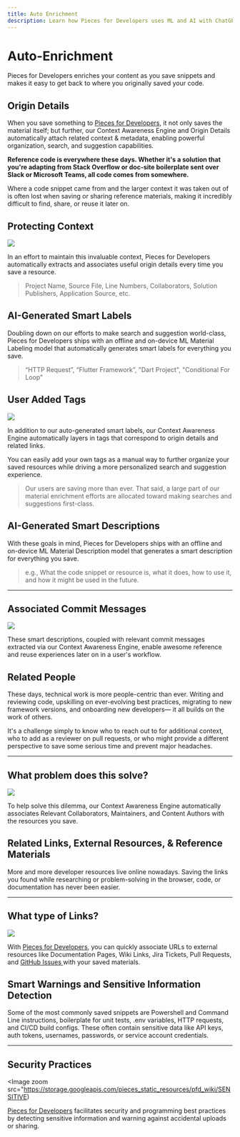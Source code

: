 ```yaml
---
title: Auto Enrichment
description: Learn how Pieces for Developers uses ML and AI with ChatGPT to enrich your code snippets.
---
```


<link rel="canonical" href="https://docs.pieces.app/features/auto-enrichment" />

# Auto-Enrichment
Pieces for Developers enriches your content as you save snippets and makes it easy to get back to where you originally saved your code.

## Origin Details
When you save something to <a href="{{ links.website.home }}">Pieces for Developers</a>, it not only saves the material itself; but further, our Context Awareness Engine and Origin Details automatically attach related context & metadata, enabling powerful organization, search, and suggestion capabilities.

**Reference code is everywhere these days. Whether it's a solution that you're adapting from Stack Overflow or doc-site boilerplate sent over Slack or Microsoft Teams, all code comes from somewhere.**

Where a code snippet came from and the larger context it was taken out of is often lost when saving or sharing reference materials, making it incredibly difficult to find, share, or reuse it later on.


## Protecting Context

<Image zoom src="https://storage.googleapis.com/pieces_static_resources/pfd_wiki/PFD_ORIGIN.gif" />

In an effort to maintain this invaluable context, Pieces for Developers automatically extracts and associates useful origin details every time you save a resource.

> Project Name, Source File, Line Numbers, Collaborators, Solution Publishers, Application Source, etc.

## AI-Generated Smart Labels
Doubling down on our efforts to make search and suggestion world-class, Pieces for Developers ships with an offline and on-device ML Material Labeling model that automatically generates smart labels for everything you save.

> “HTTP Request”, “Flutter Framework”, "Dart Project", "Conditional For Loop"


## User Added Tags

<Image zoom src="https://storage.googleapis.com/pieces_static_resources/pfd_wiki/AI_GENERATED_SMART_CONTEXT.gif" />

In addition to our auto-generated smart labels, our Context Awareness Engine automatically layers in tags that correspond to origin details and related links.

You can easily add your own tags as a manual way to further organize your saved resources while driving a more personalized search and suggestion experience.

> Our users are saving more than ever. That said, a large part of our material enrichment efforts are allocated toward making searches and suggestions first-class.


## AI-Generated Smart Descriptions
With these goals in mind, Pieces for Developers ships with an offline and on-device ML Material Description model that generates a smart description for everything you save.

> e.g., What the code snippet or resource is, what it does, how to use it, and how it might be used in the future.

---

## Associated Commit Messages

<Image zoom src="https://storage.googleapis.com/pieces_static_resources/vs_code_marketplace/GIFs/SMART_DESCRIPTION.gif" />

These smart descriptions, coupled with relevant commit messages extracted via our Context Awareness Engine, enable awesome reference and reuse experiences later on in a user's workflow.



## Related People
These days, technical work is more people-centric than ever. Writing and reviewing code, upskilling on ever-evolving best practices, migrating to new framework versions, and onboarding new developers— it all builds on the work of others.

It's a challenge simply to know who to reach out to for additional context, who to add as a reviewer on pull requests, or who might provide a different perspective to save some serious time and prevent major headaches.

---

## What problem does this solve?

<Image zoom src="https://storage.googleapis.com/pieces_static_resources/pfd_wiki/RELATED_PEOPLE.gif" />

To help solve this dilemma, our Context Awareness Engine automatically associates Relevant Collaborators, Maintainers, and Content Authors with the resources you save.


## Related Links, External Resources, & Reference Materials
More and more developer resources live online nowadays. Saving the links you found while researching or problem-solving in the browser, code, or documentation has never been easier.

---

## What type of Links?

<Image zoom src="https://storage.googleapis.com/pieces_static_resources/pfd_wiki/RELATED_LINKS_EXTERNAL_RESOURCES.gif" />

With <a href="{{ links.website.home }}">Pieces for Developers</a>, you can quickly associate URLs to external resources like Documentation Pages, Wiki Links, Jira Tickets, Pull Requests, and <a href="{{ links.internal.personalized_link_sharing.share_via_github_gist }}">GitHub Issues </a>with your saved materials.


## Smart Warnings and Sensitive Information Detection
Some of the most commonly saved snippets are Powershell and Command Line instructions, boilerplate for unit tests, .env variables, HTTP requests, and CI/CD build configs. These often contain sensitive data like API keys, auth tokens, usernames, passwords, or service account credentials.

---

## Security Practices

<Image zoom src="https://storage.googleapis.com/pieces_static_resources/pfd_wiki/SENSITIVE)

<a href="{{ links.website.home }}">Pieces for Developers</a> facilitates security and programming best practices by detecting sensitive information and warning against accidental uploads or sharing.

